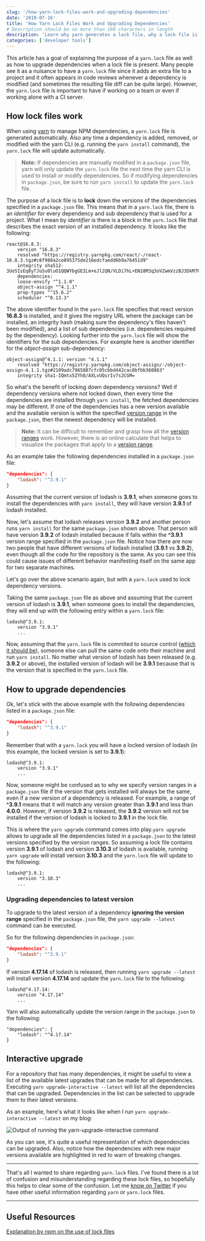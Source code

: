 ```yaml
---
slug: '/how-yarn-lock-files-work-and-upgrading-dependencies'
date: '2019-07-16'
title: 'How Yarn Lock Files Work and Upgrading Dependencies'
# Description should be no more than 160 characters in length
description: 'Learn why yarn generates a lock file, why a lock file is useful, and how to upgrade dependencies with a lock file present.'
categories: ['developer tools']
---
```


This article has a goal of explaining the purpose of a `yarn.lock` file as well as how to upgrade dependencies when a lock file is present. Many people see it as a nuisance to have a `yarn.lock` file since it adds an extra file to a project and it often appears in code reviews whenever a dependency is modified (and sometimes the resulting file diff can be quite large). However, the `yarn.lock` file is important to have if working on a team or even if working alone with a CI server.

## How lock files work

When using [yarn](https://yarnpkg.com/en/) to manage NPM dependencies, a `yarn.lock` file is generated automatically. Also any time a dependency is added, removed, or modified with the yarn CLI (e.g. running the `yarn install` command), the `yarn.lock` file will update automatically.

> **Note:** If dependencies are manually modified in a `package.json` file, yarn will only update the `yarn.lock` file the next time the yarn CLI is used to install or modify dependencies. So if modifying dependencies in `package.json`, be sure to run `yarn install` to update the `yarn.lock` file.

The purpose of a lock file is to **lock** down the versions of the dependencies specified in a `package.json` file. This means that in a `yarn.lock` file, there is an _identifier_ for every dependency and sub dependency that is used for a project. What I mean by _identifier_ is there is a block in the `yarn.lock` file that describes the exact version of an installed dependency. It looks like the following:

```text
react@16.8.3:
    version "16.8.3"
    resolved "https://registry.yarnpkg.com/react/-/react-16.8.3.tgz#c6f988a2ce895375de216edcfaedd6b9a76451d9"
    integrity sha512-3UoSIsEq8yTJuSu0luO1QQWYbgGEILm+eJl2QN/VLDi7hL+EN18M3q3oVZwmVzzBJ3DkM7RMdRwBmZZ+b4IzSA==
    dependencies:
    loose-envify "^1.1.0"
    object-assign "^4.1.1"
    prop-types "^15.6.2"
    scheduler "^0.13.3"
```

The above identifier found in the `yarn.lock` file specifies that react version **16.8.3** is installed, and it gives the registry URL where the package can be installed, an integrity hash (making sure the dependency's files haven't been modified), and a list of sub dependencies (i.e. dependencies required by the dependency). Looking further into the `yarn.lock` file will show the identifiers for the sub dependencies. For example here is another identifier for the _object-assign_ sub-dependency:

```text
object-assign@^4.1.1: version "4.1.1"
    resolved "https://registry.yarnpkg.com/object-assign/-/object-assign-4.1.1.tgz#2109adc7965887cfc05cbbd442cac8bfbb360863"
    integrity sha1-IQmtx5ZYh8/AXLvUQsrIv7s2CGM=
```

So what's the benefit of locking down dependency versions? Well if dependency versions where not locked down, then every time the dependencies are installed through `yarn install`, the fetched dependencies may be different. If one of the dependencies has a new version available and the available version is within the specified [version range](https://docs.npmjs.com/misc/semver#ranges) in the `package.json`, then the newest dependency will be installed.

> **Note:** It can be difficult to remember and grasp how all the [version ranges](https://docs.npmjs.com/misc/semver#ranges) work. However, there is an online calculate that helps to visualize the packages that apply to a [version range](https://semver.npmjs.com/).

As an example take the following dependencies installed in a `package.json` file:

```json
"dependencies": {
    "lodash": "^3.9.1"
}
```

Assuming that the current version of lodash is **3.9.1**, when someone goes to install the dependencies with `yarn install`, they will have version **3.9.1** of lodash installed.

Now, let's assume that lodash releases version **3.9.2** and another person runs `yarn install` for the same `package.json` shown above. That person will have version **3.9.2** of lodash installed because if falls within the **^3.9.1** version range specified in the `package.json` file. Notice how there are now two people that have different versions of lodash installed (**3.9.1** vs **3.9.2**), even though all the code for the repository is the same. As you can see this could cause issues of different behavior manifesting itself on the same app for two separate machines.

Let's go over the above scenario again, but with a `yarn.lock` used to lock dependency versions.

Taking the same `package.json` file as above and assuming that the current version of lodash is **3.9.1**, when someone goes to install the dependencies, they will end up with the following entry within a `yarn.lock` file:

```text
lodash@^3.9.1:
    version "3.9.1"
    ...
```

Now, assuming that the `yarn.lock` file is commited to source control ([which it should be](https://yarnpkg.com/lang/en/docs/yarn-lock/#toc-check-into-source-control)), someone else can pull the same code onto their machine and run `yarn install`. No matter what version of lodash has been released (e.g. **3.9.2** or above), the installed version of lodash will be **3.9.1** because that is the version that is specified in the `yarn.lock` file.

## How to upgrade dependencies

Ok, let's stick with the above example with the following dependencies listed in a `package.json` file:

```json
"dependencies": {
    "lodash": "^3.9.1"
}
```

Remember that with a `yarn.lock` you will have a locked version of lodash (in this example, the locked version is set to **3.9.1**):

```text
lodash@^3.9.1:
    version "3.9.1"
    ...
```

Now, someone might be confused as to why we specify version ranges in a `package.json` file if the version that gets installed will always be the same, even if a new version of a dependency is released. For example, a range of **^3.9.1** means that it will match any version greater than **3.9.1** and less than **4.0.0**. However, if version **3.9.2** is released, the **3.9.2** version will not be installed if the version of lodash is locked to **3.9.1** in the lock file.

This is where the `yarn upgrade` command comes into play.`yarn upgrade` allows to upgrade all the dependencies listed in a `package.json` to the latest versions specified by the version ranges. So assuming a lock file contains version **3.9.1** of lodash and version **3.10.3** of lodash is available, running `yarn upgrade` will install version **3.10.3** and the `yarn.lock` file will update to the following:

```text
lodash@^3.9.1:
    version "3.10.3"
    ...
```

### Upgrading dependencies to latest version

To upgrade to the latest version of a dependency **ignoring the version range** specified in the `package.json` file, the `yarn upgrade --latest` command can be executed.

So for the following dependencies in `package.json`:

```json
"dependencies": {
    "lodash": "^3.9.1"
}
```

If version **4.17.14** of lodash is released, then running `yarn upgrade --latest` will install version **4.17.14** and update the `yarn.lock` file to the following:

```text
lodash@^4.17.14:
    version "4.17.14"
    ...
```

Yarn will also automatically update the version range in the `package.json` to the following:

```text
"dependencies": {
    "lodash": "^4.17.14"
}
```

## Interactive upgrade

For a repository that has many dependencies, it might be useful to view a list of the available latest upgrades that can be made for all dependencies. Executing `yarn upgrade-interactive --latest` will list all the dependencies that can be upgraded. Dependencies in the list can be selected to upgrade them to their latest versions.

As an example, here's what it looks like when I run `yarn upgrade-interactive --latest` on my blog:

![Output of running the `yarn-upgrade-interactive` command](./images/yarn-upgrade-interactive.png)

As you can see, it's quite a useful representation of which dependencies can be upgraded. Also, notice how the dependencies with new major versions available are highlighted in red to warn of breaking changes.

---

That's all I wanted to share regarding `yarn.lock` files. I've found there is a lot of confusion and misunderstanding regarding these lock files, so hopefully this helps to clear some of the confusion. Let me [know on Twitter](https://twitter.com/RobertCooper_RC) if you have other useful information regarding `yarn` or `yarn.lock` files.

---

## Useful Resources

[Explanation by npm on the use of lock files](https://docs.npmjs.com/files/package-locks)
